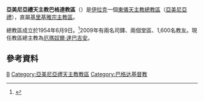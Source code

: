 {{Infobox Roman Catholic diocese
|jurisdiction     = 總教區
|name             = 巴格達
|latin= Archieparchia Babylonensis Armenorum
|image =
|caption =
|location = [[伊拉克|伊拉克]]
|territory =
|population = 1,600
|rite = [[亞美尼亞禮天主教會|亞美尼亞禮]]
|patron =
|province =
|established = 1954年
|cathedral = [[聖母主教座堂_(巴格達)|聖母主教座堂]]
|co-cathedral =
|leadership = 主教 
|website = 
|pope =  
|patriarch= 
|metropolitan =
|ordinary = [[厄瑪奴爾·達巴吉安|厄瑪奴爾·達巴吉安]] 
|coadjutor archbishop = 
|coadjutor bishop = 
|auxiliary = 
|emeritus = }}

'''亞美尼亞禮天主教巴格達教區'''（{{lang-la|Archieparchia Babylonensis Armenorum}}）是[[伊拉克|伊拉克]]一個[[東儀天主教|東儀天主教]][[總教區|總教區]]（[[亞美尼亞禮天主教會|亞美尼亞禮]]），直屬[[亞美尼亞禮天主教基里基雅宗主教區|基里基雅宗主教區]]。

總教區成立於1954年6月9日。<ref>{{cite journal
|journal=[[宗座公報|宗座公報]]
|publisher=梵蒂岡出版社
|date=1954年
|volume=46
|title=Ex quo tempore
|page=753
|url=http://www.vatican.va/archive/aas/documents/AAS%2046%20%5B1954%5D%20-%20ocr.pdf
|access-date=2013-04-12
|archive-date=2013-09-03
|archive-url=https://web.archive.org/web/20130903002740/http://www.vatican.va/archive/aas/documents/AAS%2046%20%5B1954%5D%20-%20ocr.pdf
|dead-url=no
}}</ref>2009年有兩名司鐸、兩個堂區、1,600名教友。現任教區總主教為[[厄瑪奴爾·達巴吉安|厄瑪奴爾·達巴吉安]]。
==參考資料==
{{reflist}}
{{伊拉克天主教教區}}
{{亞美尼亞禮天主教會教區}}
[[Category:伊拉克天主教教區|B]]
[[Category:亞美尼亞禮天主教教區|Category:亞美尼亞禮天主教教區]]
[[Category:巴格达基督教|Category:巴格达基督教]]